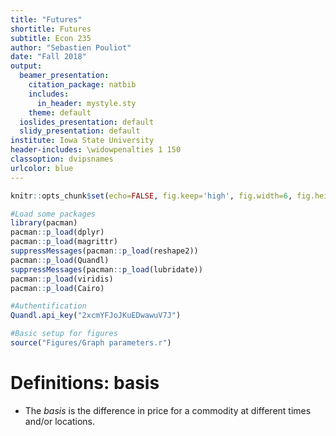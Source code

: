 ```yaml
---
title: "Futures"
shortitle: Futures
subtitle: Econ 235
author: "Sebastien Pouliot"
date: "Fall 2018"
output:
  beamer_presentation:
    citation_package: natbib
    includes:
      in_header: mystyle.sty
    theme: default
  ioslides_presentation: default
  slidy_presentation: default
institute: Iowa State University
header-includes: \widowpenalties 1 150
classoption: dvipsnames
urlcolor: blue
---
```


```r
knitr::opts_chunk$set(echo=FALSE, fig.keep='high', fig.width=6, fig.height=4, dev='cairo_pdf')

#Load some packages
library(pacman)
pacman::p_load(dplyr)
pacman::p_load(magrittr)
suppressMessages(pacman::p_load(reshape2))
pacman::p_load(Quandl)
suppressMessages(pacman::p_load(lubridate))
pacman::p_load(viridis)
pacman::p_load(Cairo)

#Authentification
Quandl.api_key("2xcmYFJoJKuEDwawuV7J")

#Basic setup for figures
source("Figures/Graph parameters.r")

```

# Definitions: basis
- The *basis* is the difference in price for a commodity at different times and/or locations.
<!-- -  Hedging is the action of taking a position opposite to an existing one to counterbalance gains or losses. -->
<!--     -  For example, if long in the cash market, then take a short position in the futures market. -->
<!--     -  In the opposite case, if short in the cash market, then take a long position in the futures market. -->
<!-- -  Simple hedging strategies use the fact that prices in the cash and futures markets move in the same directions. More advanced hedging strategies may use price movements in opposite directions in the cash and futures markets or position in other markets. -->
<!-- -  We will consider hedging with futures in this section. -->

<!-- # To read! -->
<!-- - (Self-Study Guide to Hedging with Grain and Oilseed Futures and Options.)[http://www.cmegroup.com/trading/agricultural/self-study-guide-to-hedging-with-grain-and-oilseed-futures-and-options.html] -->
<!-- - (Self-Study Guide to Hedging with Livestock Futures and Options.)[http://www.cmegroup.com/trading/agricultural/self-study-guide-hedging-livestock-futures-options.html] -->
<!-- - McNew's Marketing Guide available on Blackboard. -->
<!-- - (Grain Price Hedging Basics from ISU) extension.[http://www.extension.iastate.edu/agdm/crops/html/a2-60.html] -->


<!-- # Why hedge? -->
<!-- -  Arbitrage: -->
<!--     -  Can earn a risk-free return by taking advantage of predictable changes in the basis; -->
<!--     -  One example is a firm that can store a commodity at a lower cost than the change in the basis (accounting for transaction costs). -->
<!-- -  Operational hedging: -->
<!--     -  Provides flexibility in day-to-day operations and reduces price risk; -->
<!--     -  Can be used when forward contracting with flexible exchange rate; -->
<!--     -  Amounts to speculating on the basis. -->
<!-- -  Anticipation of transaction: -->
<!--     -  Hedging to reduce price risk in anticipation of a forthcoming transaction in the cash market. -->


<!-- # Do farmers hedge? -->

<!-- - From @carter2003:   -->
<!--     -  A small fraction of farmers hedge to protect against price risk. -->
<!--     -  Farmers tend to speculate more than hedge. -->
<!-- - Why so few farmers hedge?  -->
<!--     -  Government programs; -->
<!--     -  Production risk; -->
<!--     -  Lack of knowledge; -->
<!--     -  Margin calls make it too risky; -->
<!--     -  Availability of forward contracts; -->
<!--     -  Production size does not match size of futures contract; -->
<!--     -  Can manage price risk with forward contract. -->
<!-- - With less government support, higher commodity prices and greater price volatility, farmers would have more incentives to hedge. -->
<!-- - @carter2003 is a fairly old book and it seems that more farmers hedge now. -->


<!-- # Basic hedging strategy with futures and options -->
<!-- -  We will begin by covering the basics of hedging with futures. -->
<!-- -  We will focus on hedging to reduce risk from price variability. -->


<!-- # Short hedging -->
<!-- -  Suppose that you are a corn farmer. -->
<!-- -  You wish to hedge to protect against price risk. -->
<!-- -  To simplify, assume for now that the basis is zero. -->
<!-- -  Suppose that the current price of corn on the December futures market is \$6.00 per bushel. -->
<!-- -  In hedging, your strategy is to take a position opposite to the one you have on the cash market. -->
<!-- -  As you are **long in the cash market**, you must take a **short position in the futures market**. -->










<!-- # Example: short hedge -->

<!-- -  Let's consider two cases: -->
<!--       \begin{enumerate}[label=\arabic*)] -->
<!--           -  At the time of delivery in December, the price of corn has increased to \$7.00 per bushel. -->
<!--           -  At the time of delivery in December, the price of corn has declined to \$5.00 per bushel. -->

<!-- -  If the price of corn increases to \$7.00 per bushel, then you: -->
<!--       \begin{enumerate}[label=-] -->
<!--           -  Gain \$1 per bushel in the cash market; -->
<!--           -  Lose \$1 per bushel in the futures market; -->
<!--           -  In total, you do not gain or lose from your hedging position. -->

<!-- -  If the price of corn declines to \$5.00 per bushel, then you: -->
<!--       \begin{enumerate}[label=-] -->
<!--           -  Lose \$1 per bushel in the cash market; -->
<!--           -  Gain \$1 per bushel in the futures market; -->
<!--           -  In total, you do not gain or lose from your hedging position. -->






<!-- # Example: short hedge} -->
<!-- \begin{table} -->
<!-- \caption{Price of corn increases} -->
<!-- \scriptsize -->
<!-- \begin{tabular}{l c c} -->
<!--   \toprule -->
<!--    & Futures & Cash\\ -->
<!--   \midrule -->
<!--   May price & \$6.00/bu & \$6.00/bu \\ -->
<!--   \addlinespace[0.075in] -->
<!--   December price & \$7.00/bu & \$7.00/bu \\ -->
<!--   \cmidrule(r){2-3} -->
<!--   Gain/loss & -\$1.00/bu & \$1.00/bu \\ -->
<!--   \midrule -->
<!--   Price of corn at beginning of hedge & & \textbf{\$6.00/bu} \\ -->
<!--   \addlinespace[0.075in] -->
<!--   Gain/loss from cash position & & \textbf{\$1.00/bu}\\ -->
<!--   \addlinespace[0.075in] -->
<!--   Gain/loss from futures position & & \textbf{-\$1.00/bu}\\ -->
<!--   \cmidrule(r){3-3} -->
<!--   Net selling price & & \textbf{\$6.00/bu}\\ -->
<!--   \bottomrule -->
<!-- \end{tabular} -->
<!-- \end{table} -->




<!-- # Example: short hedge} -->
<!-- \begin{table} -->
<!-- \caption{Price of corn declines} -->
<!-- \scriptsize -->
<!-- \begin{tabular}{l c c} -->
<!--   \toprule -->
<!--    & Futures & Cash\\ -->
<!--   \midrule -->
<!--   May price & \$6.00/bu & \$6.00/bu \\ -->
<!--   \addlinespace[0.075in] -->
<!--   December price & \$5.00/bu & \$5.00/bu \\ -->
<!--   \cmidrule(r){2-3} -->
<!--   Gain/loss & \$1.00/bu & -\$1.00/bu \\ -->
<!--   \midrule -->
<!--   Price of corn at beginning of hedge & & \textbf{\$6.00/bu} \\ -->
<!--   \addlinespace[0.075in] -->
<!--   Gain/loss from cash position & & \textbf{-\$1.00/bu}\\ -->
<!--   \addlinespace[0.075in] -->
<!--   Gain/loss from futures position & & \textbf{\$1.00/bu}\\ -->
<!--   \cmidrule(r){3-3} -->
<!--   Net selling price & & \textbf{\$6.00/bu}\\ -->
<!--   \bottomrule -->
<!-- \end{tabular} -->
<!-- \end{table} -->

<!--   -  From the two examples, you can see that hedging is equivalent to locking the May price for corn of \$6.00 per bushel. -->






<!-- # Payoff lines for a short hedge} -->
<!-- \begin{figure}[htbp] -->
<!-- \begin{center} -->
<!--     \begin{picture}(240,180) -->
<!--         %Axises and labels -->
<!--         \scriptsize -->
<!--         \put(0,90){\vector(1,0){240}} %x-axis -->
<!--         \put(0,0){\line(0,1){180}} %y-axis -->
<!--         \put(160,80){Futures price at exercise} -->
<!--         \put(-5,170){\makebox(0,0){$+$}} -->
<!--         \put(-5,5){\makebox(0,0){$-$}} -->
<!--         \put(-5,90){\makebox(0,0){$0$}} -->
<!--         \put(-25,180){Gain} -->
<!--         \put(-25,-5){Loss} -->
<!--         % -->
<!--         \thicklines -->
<!--         \put(40,20){\vector(1,1){140}} -->
<!--         \put(132,140){\vector(1,-2){9}} -->
<!--         \put(115,142){Long cash} -->
<!--         \color{blue} -->
<!--         \put(40,160){\vector(1,-1){140}} -->
<!--         \color{black} -->
<!--         \put(132,40){\vector(1,2){9}} -->
<!--         \put(115,33){Short futures} -->
<!--         \color{red} -->
<!--         \multiput(110,0)(0,5){38}{\line(0,1){1.5}}%Dashed line -->
<!--         \put(100,40){\vector(1,2){9}} -->
<!--         \put(60,33){Locked price} -->
<!--     \end{picture} -->
<!-- \vspace{0.1in} -->
<!-- \caption{Payoff lines for a short hedge} -->
<!-- \end{center} -->
<!-- \end{figure} -->




<!-- # Example: short hedge and negative basis} -->

<!-- -  Recall that the basis is the difference between the cash price and the futures price. -->
<!-- -  Let's consider the same example as above but this time, the basis is negative: -->
<!--       \begin{enumerate}[label=-] -->
<!--           -  Suppose that in May, the basis is -\$0.50 per bushel. -->
<!--           -  Suppose that you are aware that the basis in December is typically -\$0.15 per bushel. Let's assume that this is the basis in December. -->
<!--           -  That is, the basis increases over time such that the market is in contango. -->

<!-- -  The next slide shows gains and losses. -->





<!-- # Example: short hedge with negative basis} -->
<!-- \begin{table} -->
<!-- \caption{Price of corn increases} -->
<!-- \scriptsize -->
<!-- \begin{tabular}{l c c c} -->
<!--   \toprule -->
<!--    & Futures & Cash & Basis \\ -->
<!--   \addlinespace[0.075in] -->
<!--   May price & \$6.00/bu & \$5.50/bu & -\$0.50/bu \\ -->
<!--   \addlinespace[0.075in] -->
<!--   December price & \$7.00/bu & \$6.85/bu  & -\$0.15/bu \\ -->
<!--   \cmidrule(r){2-4} -->
<!--   Gain/loss & -\$1.00/bu & \$1.35/bu & \$0.35/bu \\ -->
<!--   \midrule -->
<!--   \multicolumn{2}{r}{Price of corn at beginning of hedge} & & \textbf{\$5.50/bu} \\ -->
<!--   \addlinespace[0.075in] -->
<!--   \multicolumn{2}{r}{Gain/loss from cash position} & & \textbf{\$1.35/bu}\\ -->
<!--   \addlinespace[0.075in] -->
<!--   \multicolumn{2}{r}{Gain/loss from futures position} & & \textbf{-\$1.00/bu}\\ -->
<!--   \cmidrule(r){4-4} -->
<!--   \multicolumn{2}{r}{Net selling price} & & \textbf{\$5.85/bu}\\ -->
<!--   \bottomrule -->
<!-- \end{tabular} -->
<!-- \end{table} -->

<!--   -  In this case, without a hedging strategy, your net selling price would have been \$6.85 per bushel. -->
<!--   -  Here, hedging costs you -\$1.00 per bushel compared to no hedging. That is because the change in price would have been favorable to you. -->





<!-- # Example: short hedge with negative basis} -->
<!-- \begin{table} -->
<!-- \caption{Price of corn declines} -->
<!-- \scriptsize -->
<!-- \begin{tabular}{l c c c} -->
<!--   \toprule -->
<!--    & Futures & Cash  & Basis\\ -->
<!--   \addlinespace[0.075in] -->
<!--   May price & \$6.00/bu & \$5.50/bu & -\$0.50/bu \\ -->
<!--   \addlinespace[0.075in] -->
<!--   December price & \$5.00/bu & \$4.85/bu  & -\$0.15/bu \\ -->
<!--   \cmidrule(r){2-4} -->
<!--   Gain/loss & \$1.00 & -\$0.65/bu & \$0.35/bu \\ -->
<!--   \midrule -->
<!--   \multicolumn{2}{r}{Price of corn at beginning of hedge} & & \textbf{\$5.50/bu} \\ -->
<!--   \addlinespace[0.075in] -->
<!--   \multicolumn{2}{r}{Gain/loss from cash position} & & \textbf{-\$0.65/bu}\\ -->
<!--   \addlinespace[0.075in] -->
<!--   \multicolumn{2}{r}{Gain/loss from futures position} & & \textbf{\$1.00/bu}\\ -->
<!--   \cmidrule(r){4-4} -->
<!--   \multicolumn{2}{r}{Net selling price} & & \textbf{\$5.85/bu}\\ -->
<!--   \bottomrule -->
<!-- \end{tabular} -->
<!-- \end{table} -->

<!--   -  In this case, without a hedging strategy, your net selling price would have been \$4.85 per bushel. -->
<!--   -  Here, you gain \$1.00 per bushel from hedging. -->
<!--   -  Again, when hedging the only variation in the price is from a change in the basis. -->





<!-- \begin{frame}[allowframebreaks]{Example: short hedge with negative basis} -->

<!-- -  Suppose that the two scenarios above occur with equal probability: -->
<!--       \begin{enumerate}[label=\arabic*)] -->
<!--           -  That is, there is a 50\% probability that the price increases to \$7.00 per bushel; -->
<!--           -  And there is a 50\% probability that the price declines to \$5.00 per bushel. -->

<!-- -  If you do not hedge: -->
<!--       \begin{enumerate}[label=-] -->
<!--           -  The average cash market price in December is $0.5*\$6.85+0.5*\$4.85 = \$5.85$ per bushel. -->

<!-- -  If you hedge: -->
<!--       \begin{enumerate}[label=-] -->
<!--           -  The average net price you receive in December is $0.5*\$5.85+0.5*\$5.85 = \$5.85$ per bushel. -->

<!--   \framebreak -->
<!-- -  So, whether you hedge or not, your average price is the same: -->
<!--       \begin{enumerate}[label=-] -->
<!--           -  This is true only because there is no transaction cost and because the expected increase in the price equals the expected decline in the price. -->
<!--           -  With transaction costs, the average net price from hedging would be slightly smaller. -->






<!-- # Why hedge then?} -->

<!-- -  In the example above, the average price is the same whether you hedge or not. Then, why bother with hedging, especially that in practice that you have to pay broker fees? -->
<!-- -  Without hedging, in this example, there are large variations in prices (\$4.85/bu or \$6.85/bu). -->
<!-- -  When hedging, you receive a constant price of \$5.85/bu. -->
<!-- -  Thus, hedging removes price risk. -->
<!-- -  A risk-averse farmer will be willing to pay a premium to remove price risk. -->
<!-- -  That is, a risk-averse farmer is willing to accept a lower price with certainty rather than an uncertain price that is on average higher. -->
<!-- -  This is paying to avoid risk. -->
<!-- -  This means that some farmers will hedge, as long as the costs of hedging are not too large. -->






<!-- # Example: short hedge with positive basis} -->

<!-- -  In the example above the market was in contango. -->
<!-- -  Fill the tables in the next two slides for the case where the market is in normal backwardation: -->
<!--       \begin{enumerate}[label=-] -->
<!--           -  The basis in May is \$0.50 per bushel. -->
<!--           -  You expect the basis in December to be \$0.15 per bushel. -->






<!-- # Example: short hedge with positive basis} -->
<!-- \begin{table} -->
<!-- \caption{Price of corn increases} -->
<!-- \scriptsize -->
<!-- \begin{tabular}{l c c c} -->
<!--   \toprule -->
<!--    & Futures & Cash & Basis \\ -->
<!--   \addlinespace[0.075in] -->
<!--   May price & \$6.00/bu & \$6.50/bu & \$0.50/bu \\ -->
<!--   \addlinespace[0.075in] -->
<!--   December price & \$7.00/bu & \$7.15/bu  & \$0.15/bu \\ -->
<!--   \cmidrule(r){2-4} -->
<!--   Gain/loss &  &  &  \\ -->
<!--   \midrule -->
<!--   \multicolumn{2}{r}{Price of corn at beginning of hedge} & &  \\ -->
<!--   \addlinespace[0.075in] -->
<!--   \multicolumn{2}{r}{Gain/loss from cash position} & & \\ -->
<!--   \addlinespace[0.075in] -->
<!--   \multicolumn{2}{r}{Gain/loss from futures position} & & \\ -->
<!--   \cmidrule(r){4-4} -->
<!--   \multicolumn{2}{r}{Net selling price} &  & \\ -->
<!--   \bottomrule -->
<!-- \end{tabular} -->
<!-- \end{table} -->




<!-- # Example: short hedge with positive basis} -->
<!-- \begin{table} -->
<!-- \caption{Price of corn declines} -->
<!-- \scriptsize -->
<!-- \begin{tabular}{l c c c} -->
<!--   \toprule -->
<!--    & Futures & Cash  & Basis\\ -->
<!--   \addlinespace[0.075in] -->
<!--   May price & \$6.00/bu & \$6.50/bu & \$0.50/bu \\ -->
<!--   \addlinespace[0.075in] -->
<!--   December price & \$5.00/bu & \$5.15/bu  & \$0.15/bu \\ -->
<!--   \cmidrule(r){2-4} -->
<!--   Gain/loss &  &  &  \\ -->
<!--   \midrule -->
<!--   \multicolumn{2}{r}{Price of corn at beginning of hedge} & &  \\ -->
<!--   \addlinespace[0.075in] -->
<!--   \multicolumn{2}{r}{Gain/loss from cash position} & & \\ -->
<!--   \addlinespace[0.075in] -->
<!--   \multicolumn{2}{r}{Gain/loss from futures position} & & \\ -->
<!--   \cmidrule(r){4-4} -->
<!--   \multicolumn{2}{r}{Net selling price} &  & \\ -->
<!--   \bottomrule -->
<!-- \end{tabular} -->
<!-- \end{table} -->



<!-- \subsection{Long hedging with futures} -->

<!-- # Long hedging} -->

<!-- -  Suppose now that you manage a plant that produces ethanol from corn grain. -->
<!-- -  You are expecting deliveries of corn in the Fall and wish to hedge to protect against price risk. -->
<!-- -  Suppose that the current price of corn on the December futures market is \$5.50 per bushel. -->
<!-- -  Just as in the previous example, your strategy is to take a position opposite to the one you have on the cash market. -->
<!-- -  As you are \textbf{short in the cash market}, you must take a \textbf{long position in the futures market}. -->




<!-- # Example: long hedge with negative basis} -->

<!-- -  Let's consider two cases: -->
<!--       \begin{enumerate}[label=\arabic*)] -->
<!--           -  In December, the price of corn has increased to \$8.00 per bushel. -->
<!--           -  In December, the price of corn has declined to \$5.00 per bushel. -->

<!-- -  Suppose that the basis in May is -\$0.75 and that you expect the basis to be -\$0.25 in December. -->





<!-- # Example: long hedge with negative basis} -->
<!-- \begin{table} -->
<!-- \caption{Price of corn increases} -->
<!-- \scriptsize -->
<!-- \begin{tabular}{l c c c} -->
<!--   \toprule -->
<!--    & Futures & Cash & Basis \\ -->
<!--   \addlinespace[0.075in] -->
<!--   May price & \$5.50/bu & \$4.75/bu & -\$0.75/bu \\ -->
<!--   \addlinespace[0.075in] -->
<!--   December price & \$8.00/bu & \$7.75/bu  & -\$0.25/bu \\ -->
<!--   \cmidrule(r){2-4} -->
<!--   Gain/loss & \$2.50/bu & -\$3.00/bu  & \$0.50/bu \\ -->
<!--   \midrule -->
<!--   \multicolumn{2}{r}{Price of corn at beginning of hedge} & & \textbf{\$4.75/bu} \\ -->
<!--   \addlinespace[0.075in] -->
<!--   \multicolumn{2}{r}{Gain/loss from cash position} & & \textbf{-\$3.00/bu} \\ -->
<!--   \addlinespace[0.075in] -->
<!--   \multicolumn{2}{r}{Gain/loss from futures position} & & \textbf{\$2.50/bu} \\ -->
<!--   \cmidrule(r){4-4} -->
<!--   \multicolumn{2}{r}{Net buying price} &  & \textbf{\$5.25/bu} \\ -->
<!--   \bottomrule -->
<!-- \end{tabular} -->
<!-- \end{table} -->

<!--   -  From your cash and futures position, you have a net loss of \$0.50/bu. -->
<!--   -  As you are short in the cash market, a loss can be thought as an increase in the price. -->
<!--   -  In a long hedge, a loss means an increase in the net price while a gain means a decline in the net price. -->





<!-- # Example: long hedge with negative basis} -->
<!-- \begin{table} -->
<!-- \caption{Price of corn declines} -->
<!-- \scriptsize -->
<!-- \begin{tabular}{l c c c} -->
<!--   \toprule -->
<!--    & Futures & Cash & Basis \\ -->
<!--   \addlinespace[0.075in] -->
<!--   May price & \$5.50/bu & \$4.75/bu & -\$0.75/bu \\ -->
<!--   \addlinespace[0.075in] -->
<!--   December price & \$5.00/bu & \$4.75/bu  & -\$0.25/bu \\ -->
<!--   \cmidrule(r){2-4} -->
<!--   Gain/loss & -\$0.50/bu & \$0/bu  & \$0.50/bu \\ -->
<!--   \midrule -->
<!--   \multicolumn{2}{r}{Price of corn at beginning of hedge} & & \textbf{\$4.75/bu} \\ -->
<!--   \addlinespace[0.075in] -->
<!--   \multicolumn{2}{r}{Gain/loss from cash position} & & \textbf{\$0.00/bu} \\ -->
<!--   \addlinespace[0.075in] -->
<!--   \multicolumn{2}{r}{Gain/loss from futures position} & & \textbf{-\$0.50/bu} \\ -->
<!--   \cmidrule(r){4-4} -->
<!--   \multicolumn{2}{r}{Net buying price} &  & \textbf{\$5.25/bu} \\ -->
<!--   \bottomrule -->
<!-- \end{tabular} -->
<!-- \end{table} -->

<!--   -  Again, the hedging strategy effectively locks the price of corn and the only change in the net price is from a change in the basis. -->





<!-- # Payoff lines for a long hedge} -->
<!-- \begin{figure}[htbp] -->
<!-- \begin{center} -->
<!--     \begin{picture}(240,180) -->
<!--         %Axises and labels -->
<!--         \scriptsize -->
<!--         \put(0,90){\vector(1,0){240}} %x-axis -->
<!--         \put(0,0){\line(0,1){180}} %y-axis -->
<!--         \put(160,80){Futures price at exercise} -->
<!--         \put(-5,170){\makebox(0,0){$+$}} -->
<!--         \put(-5,5){\makebox(0,0){$-$}} -->
<!--         \put(-5,90){\makebox(0,0){$0$}} -->
<!--         \put(-25,180){Gain} -->
<!--         \put(-25,-5){Loss} -->
<!--         % -->
<!--         \thicklines -->
<!--         \put(40,20){\vector(1,1){140}} -->
<!--         \put(132,140){\vector(1,-2){9}} -->
<!--         \put(115,142){Long futures} -->
<!--         \color{blue} -->
<!--         \put(40,160){\vector(1,-1){140}} -->
<!--         \color{black} -->
<!--         \put(132,40){\vector(1,2){9}} -->
<!--         \put(115,33){Short cash} -->
<!--         \color{red} -->
<!--         \multiput(110,0)(0,5){38}{\line(0,1){1.5}}%Dashed line -->
<!--         \put(100,40){\vector(1,2){9}} -->
<!--         \put(60,33){Locked price} -->
<!--     \end{picture} -->
<!-- \vspace{0.1in} -->
<!-- \caption{Payoff lines for a long hedge} -->
<!-- \end{center} -->
<!-- \end{figure} -->





<!-- # Example: long hedge with negative basis} -->

<!-- -  Suppose that the two scenarios above occur with equal probability: -->
<!--       \begin{enumerate}[label=-] -->
<!--           -  That is, there is a 50\% probability that the futures price increases to \$8.00 per bushel; -->
<!--           -  And there is a 50\% probability that the futures price declines to \$5.00 per bushel. -->

<!-- -  If you do not hedge: -->
<!--       \begin{enumerate}[label=-] -->
<!--           -  The average cash market price in December is $0.5*\$7.75+0.5*\$4.75 = \$6.25$ per bushel. -->

<!-- -  If you hedge: -->
<!--       \begin{enumerate}[label=-] -->
<!--           -  The average net price you pay in December is $0.5*\$5.25+0.5*\$5.25 = \$5.25$ per bushel. -->

<!-- -  So, in this case, your average price is not the same when you hedge: -->
<!--       \begin{enumerate}[label=-] -->
<!--           -  This is because the increase in the price is larger than the decline in the price. -->






<!-- # Why hedging?} -->

<!-- -  In the example above, as a buyer of the commodity, you obviously gain on average from hedging (pay lower price). -->
<!-- -  This is because the risk of an increase in price is larger than the risk of a decline in price. -->





<!-- # Why hedging?} -->

<!-- -  Suppose instead that there is a 90\% chance that the futures price declines to \$5.00 per bushel and a 10\% chance that it increases to \$8.00 per bushel. -->
<!--       \begin{enumerate}[label=-] -->
<!--           -  If you do not hedge, the average price that you pay in December is $0.1*\$7.75+0.9*\$4.75 = \$5.05$ per bushel. -->
<!--           -  If you hedge, the average net price you pay in December is $0.1*\$5.25+0.9*\$5.25 = \$5.25$ per bushel. -->
<!--           -  In this case, the hedging strategy yields on average a higher price. -->
<!--           -  Still, if you are risk averse you may find it beneficial to hedge your price risk. -->





<!-- # Example: long hedge with positive basis} -->

<!-- -  Suppose that the futures price for corn is \$5.75/bu -->
<!-- -  Consider two cases: -->
<!--       \begin{enumerate}[label=\arabic*)] -->
<!--           -  In December, the futures price for corn has increased to \$7.50 per bushel. -->
<!--           -  In December, the futures price for corn has declined to \$4.50 per bushel. -->

<!-- -  Suppose that the basis in May is \$0.50 and that you expect the basis to be \$0.05 in December. -->
<!-- -  Fill the following two tables. -->





<!-- # Example: long hedge with positive basis} -->
<!-- \begin{table} -->
<!-- \caption{Price of corn increases} -->
<!-- \scriptsize -->
<!-- \begin{tabular}{l c c c} -->
<!--   \toprule -->
<!--    & Futures & Cash & Basis \\ -->
<!--   \addlinespace[0.075in] -->
<!--   May price &  &  &  \\ -->
<!--   \addlinespace[0.075in] -->
<!--   December price &  &   &  \\ -->
<!--   \cmidrule(r){2-4} -->
<!--   Gain/loss &  &   &  \\ -->
<!--   \midrule -->
<!--   \multicolumn{2}{r}{Price of corn at beginning of hedge} & &  \\ -->
<!--   \addlinespace[0.075in] -->
<!--   \multicolumn{2}{r}{Gain/loss from cash position} & &  \\ -->
<!--   \addlinespace[0.075in] -->
<!--   \multicolumn{2}{r}{Gain/loss from futures position} & &  \\ -->
<!--   \cmidrule(r){4-4} -->
<!--   \multicolumn{2}{r}{Net buying price} &  & \\ -->
<!--   \bottomrule -->
<!-- \end{tabular} -->
<!-- \end{table} -->




<!-- # Example: long hedge with positive basis} -->
<!-- \begin{table} -->
<!-- \caption{Price of corn declines} -->
<!-- \scriptsize -->
<!-- \begin{tabular}{l c c c} -->
<!--   \toprule -->
<!--    & Futures & Cash & Basis \\ -->
<!--   \addlinespace[0.075in] -->
<!--   May price &  &  &  \\ -->
<!--   \addlinespace[0.075in] -->
<!--   December price &  &   &  \\ -->
<!--   \cmidrule(r){2-4} -->
<!--   Gain/loss &  &   &  \\ -->
<!--   \midrule -->
<!--   \multicolumn{2}{r}{Price of corn at beginning of hedge} & &  \\ -->
<!--   \addlinespace[0.075in] -->
<!--   \multicolumn{2}{r}{Gain/loss from cash position} & &  \\ -->
<!--   \addlinespace[0.075in] -->
<!--   \multicolumn{2}{r}{Gain/loss from futures position} & &  \\ -->
<!--   \cmidrule(r){4-4} -->
<!--   \multicolumn{2}{r}{Net buying price} &  & \\ -->
<!--   \bottomrule -->
<!-- \end{tabular} -->
<!-- \end{table} -->



<!-- # Example: long hedge with positive basis} -->

<!-- -  Calculate the average price if you do not hedge. -->
<!--   \bigskip \bigskip -->
<!-- -  Calculate the average price if you decide to hedge. -->
<!--   \bigskip \bigskip -->
<!-- -  Which strategy is best based solely on the average price (ignore preferences regarding risk)? -->




<!-- \subsection{Hedging and the basis} -->

<!-- # Information about the basis in Iowa} -->

<!-- -  So far, we have looked at examples where we assumed knowledge of how the basis evolves during the hedge. -->
<!-- -  In practice, there is no sure way of knowing how the basis changes over time. -->
<!-- -  There are however seasonal patterns in the basis that it is possible to use in an effort to forecast the basis over time. -->
<!-- -  This means that there is still some risk from hedging. -->
<!-- -  In fact, once the position is taken on the futures market, all the risk that remains is from the basis. -->
<!-- -  From the examples above, notice that the net price from a hedging position equals the sum of the cash price at the moment of taking the position and the change in the basis. -->
<!--       \begin{enumerate}[label=-] -->
<!--           -  That is true both for the short and long position. -->






<!-- # Information about the basis in Iowa} -->

<!--   -  Recall that we can find information about the average basis over time in Iowa from the Extension service at Iowa State. -->
<!--   -  The webpage is available \href{http://www.extension.iastate.edu/agdm/crops/html/a2-41.html}{here}. -->





<!-- # Effect of basis on hedging} -->

<!--   -  The examples above show you the effect of the basis on hedging. -->
<!--   -  Let's look at the effect of the basis in more detail. -->
<!--   -  Suppose that the price of corn is currently \$6.00 per bushel and that the basis is -\$0.25 per bushel such that the current cash price is \$5.75. -->





<!-- # Net price from changes in basis} -->
<!--     \framedgraphic{hedging_basis.png} -->




<!-- # Effect of basis on hedging} -->

<!--   -  You can see from the previous graph: -->
<!--         \begin{enumerate}[label=-] -->
<!--           -  If \textbf{the basis strengthens} (e.g. goes from -0.35 to -0.25), then \textbf{the net price increases}. -->
<!--           -  If \textbf{the basis weakens} (e.g. goes from 0.25 to -0.05), then \textbf{the net price declines}. -->

<!--   -  Intuitively, if the local cash market price increases by more than the futures price, then the net price from the hedging position increases. -->





<!-- # Basis risk and hedging} -->

<!--   -  Hedging still presents some risk because of uncertainty in the basis. -->
<!--   -  However, basis risk should be much smaller than price risk. -->
<!--   -  After all, the basis should be a relatively small share of the price and should be bounded by transaction costs and arbitrage opportunities. -->





<!-- # Summary: the basis and hedging with futures} -->
<!-- \begin{table} -->
<!-- \caption{Impact of change in basis on hedger's revenue} -->
<!-- \begin{tabular}{l c c} -->
<!--   \toprule -->
<!--   & \multicolumn{2}{c}{Change in the basis over hedge period}\\ -->
<!--   \cmidrule(r){2-3} -->
<!--   Type of hedge & Stronger basis & Weaker basis\\ -->
<!--   \midrule -->
<!--    Short hedge & Favorable  & Unfavorable \\ -->
<!--    Long hedge &  Unfavorable & Favorable \\ -->
<!--   \bottomrule -->
<!-- \end{tabular} -->
<!-- \end{table} -->



<!-- \subsection{Direction of expected price change and hedging decision} -->

<!-- # Risk direction and decision to hedge} -->

<!-- -  We saw that hedging effectively locks a price, which is not too far from the current futures price depending on how the basis evolves over time. -->
<!-- -  Based on the current price of a futures contract, when is it best to enter into hedging? -->
<!--       \begin{enumerate}[label=-] -->
<!--           -  If you are \textbf{long in the cash market}, it is best for you to hedge when the\textbf{ current futures price is high} and your expectations are that the \textbf{price of a commodity will decline}. -->
<!--           -  If you are \textbf{short in the cash market}, it is best for you to hedge when the\textbf{ current futures price is low} and your expectations are that the \textbf{price of a commodity will increase}. -->






<!-- \subsection{Choice of market and futures contract for hedging} -->

<!-- \begin{frame}[allowframebreaks]{Which market and futures contract?} -->

<!-- -  It is easier to trade on exchanges with large volumes, in particular, it is easier to liquidate a position in exchanges that trade large volumes. Prices in thin markets are more volatile. -->
<!-- -  The futures contract must cover the entire duration of the hedge. A good idea is to choose a futures contract that expires shortly after the hedge such that a single futures contract can be used for the duration of the hedge. -->
<!-- -  It is possible to hedge by rolling over from one futures contract to another futures contract. That however requires paying more in transaction fees. -->
<!-- -  Ideally, you want to chose a futures contract for which the basis evolves over time in a way that is predictable and favorable to you. -->
<!-- -  In a simple hedge, the definition of the commodity in the futures contract should be as closed as possible to the commodity of interest. This assures a strong correlation between the market price and the futures price. -->
<!-- -  It is possible to hedge with a different commodity. This is called a \emph{cross-hedge}. -->
<!--             \begin{enumerate}[label=-] -->
<!--           -  For a cross-hedge, the price on the futures market of the other commodity used for the hedge should have a strong positive correlation with the commodity for which you wish to reduce price risk. -->
<!--           -  A strong negative correlation is also ok but the hedging position must be the inverse of the hedging strategy that we have covered in this section. -->


<!-- # References -->

